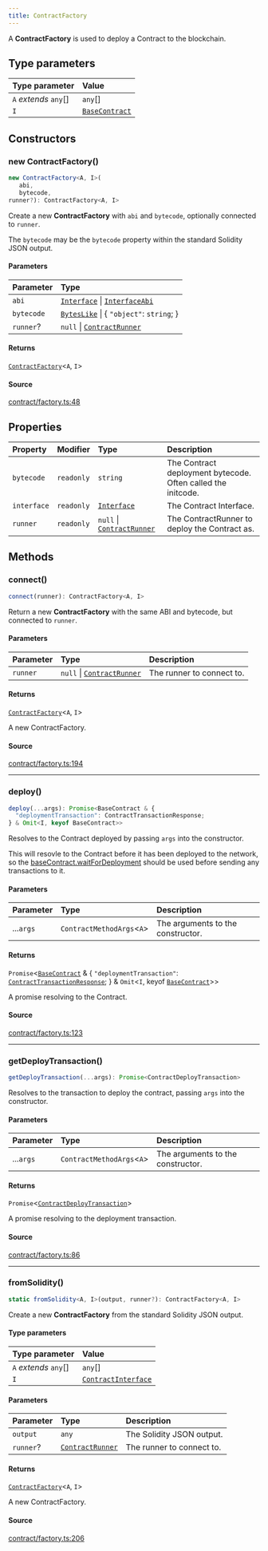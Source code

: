 ```yaml
---
title: ContractFactory
---
```


A **ContractFactory** is used to deploy a Contract to the blockchain.

## Type parameters

| Type parameter | Value |
| :------ | :------ |
| `A` *extends* `any`[] | `any`[] |
| `I` | [`BaseContract`](/content/classes/BaseContract) |

## Constructors

### new ContractFactory()

```ts
new ContractFactory<A, I>(
   abi, 
   bytecode, 
runner?): ContractFactory<A, I>
```

Create a new **ContractFactory** with `abi` and `bytecode`, optionally connected to `runner`.

The `bytecode` may be the `bytecode` property within the standard Solidity JSON output.

#### Parameters

| Parameter | Type |
| :------ | :------ |
| `abi` | [`Interface`](/content/classes/Interface) \| [`InterfaceAbi`](/content/type-aliases/InterfaceAbi) |
| `bytecode` | [`BytesLike`](/content/type-aliases/BytesLike) \| \{ `"object"`: `string`; \} |
| `runner`? | `null` \| [`ContractRunner`](/content/interfaces/ContractRunner) |

#### Returns

[`ContractFactory`](/content/classes/ContractFactory)\<`A`, `I`\>

#### Source

[contract/factory.ts:48](https://github.com/dominant-strategies/quais.js/blob/40f3917383e9421179ebdbc4076b907a7d088144/src/contract/factory.ts#L48)

## Properties

| Property | Modifier | Type | Description |
| :------ | :------ | :------ | :------ |
| `bytecode` | `readonly` | `string` | The Contract deployment bytecode. Often called the initcode. |
| `interface` | `readonly` | [`Interface`](/content/classes/Interface) | The Contract Interface. |
| `runner` | `readonly` | `null` \| [`ContractRunner`](/content/interfaces/ContractRunner) | The ContractRunner to deploy the Contract as. |

## Methods

### connect()

```ts
connect(runner): ContractFactory<A, I>
```

Return a new **ContractFactory** with the same ABI and bytecode, but connected to `runner`.

#### Parameters

| Parameter | Type | Description |
| :------ | :------ | :------ |
| `runner` | `null` \| [`ContractRunner`](/content/interfaces/ContractRunner) | The runner to connect to. |

#### Returns

[`ContractFactory`](/content/classes/ContractFactory)\<`A`, `I`\>

A new ContractFactory.

#### Source

[contract/factory.ts:194](https://github.com/dominant-strategies/quais.js/blob/40f3917383e9421179ebdbc4076b907a7d088144/src/contract/factory.ts#L194)

***

### deploy()

```ts
deploy(...args): Promise<BaseContract & {
  "deploymentTransaction": ContractTransactionResponse;
} & Omit<I, keyof BaseContract>>
```

Resolves to the Contract deployed by passing `args` into the constructor.

This will resovle to the Contract before it has been deployed to the network, so the
[baseContract.waitForDeployment](../classes/BaseContract#waitForDeployment) should be used before sending any
transactions to it.

#### Parameters

| Parameter | Type | Description |
| :------ | :------ | :------ |
| ...`args` | `ContractMethodArgs`\<`A`\> | The arguments to the constructor. |

#### Returns

`Promise`\<[`BaseContract`](/content/classes/BaseContract) & \{
  `"deploymentTransaction"`: [`ContractTransactionResponse`](/content/classes/ContractTransactionResponse);
 \} & `Omit`\<`I`, keyof [`BaseContract`](/content/classes/BaseContract)\>\>

A promise resolving to the Contract.

#### Source

[contract/factory.ts:123](https://github.com/dominant-strategies/quais.js/blob/40f3917383e9421179ebdbc4076b907a7d088144/src/contract/factory.ts#L123)

***

### getDeployTransaction()

```ts
getDeployTransaction(...args): Promise<ContractDeployTransaction>
```

Resolves to the transaction to deploy the contract, passing `args` into the constructor.

#### Parameters

| Parameter | Type | Description |
| :------ | :------ | :------ |
| ...`args` | `ContractMethodArgs`\<`A`\> | The arguments to the constructor. |

#### Returns

`Promise`\<[`ContractDeployTransaction`](/content/interfaces/ContractDeployTransaction)\>

A promise resolving to the deployment transaction.

#### Source

[contract/factory.ts:86](https://github.com/dominant-strategies/quais.js/blob/40f3917383e9421179ebdbc4076b907a7d088144/src/contract/factory.ts#L86)

***

### fromSolidity()

```ts
static fromSolidity<A, I>(output, runner?): ContractFactory<A, I>
```

Create a new **ContractFactory** from the standard Solidity JSON output.

#### Type parameters

| Type parameter | Value |
| :------ | :------ |
| `A` *extends* `any`[] | `any`[] |
| `I` | [`ContractInterface`](/content/interfaces/ContractInterface) |

#### Parameters

| Parameter | Type | Description |
| :------ | :------ | :------ |
| `output` | `any` | The Solidity JSON output. |
| `runner`? | [`ContractRunner`](/content/interfaces/ContractRunner) | The runner to connect to. |

#### Returns

[`ContractFactory`](/content/classes/ContractFactory)\<`A`, `I`\>

A new ContractFactory.

#### Source

[contract/factory.ts:206](https://github.com/dominant-strategies/quais.js/blob/40f3917383e9421179ebdbc4076b907a7d088144/src/contract/factory.ts#L206)
